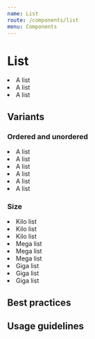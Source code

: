 ```yaml
---
name: List
route: /components/list
menu: Components
---
```



# List

<Playground wrapper={Wrapper}>
  <List ordered size={List.MEGA}>
    <li> A list</li>
    <li> A list</li>
    <li> A list</li>
  </List>
</Playground>

## Variants

### Ordered and unordered

<Playground wrapper={Wrapper}>
  <Fragment>
    <List unordered>
      <li> A list</li>
      <li> A list</li>
      <li> A list</li>
    </List>
    <List ordered>
      <li> A list</li>
      <li> A list</li>
      <li> A list</li>
    </List>
  </Fragment>
</Playground>

### Size

<Playground wrapper={Wrapper}>
  <Fragment>
    <List size={List.KILO}>
      <li> Kilo list</li>
      <li> Kilo list</li>
      <li> Kilo list</li>
    </List>
    <List size={List.MEGA}>
      <li> Mega list</li>
      <li> Mega list</li>
      <li> Mega list</li>
    </List>
    <List size={List.GIGA}>
      <li> Giga list</li>
      <li> Giga list</li>
      <li> Giga list</li>
    </List>
  </Fragment>
</Playground>

## Best practices

## Usage guidelines
